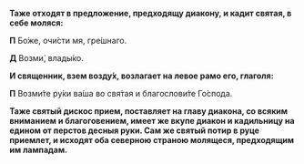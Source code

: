 **Таже отходят в предложение, предходящу диакону, и кадит святая, в себе моляся:**

**П** Бо́же, очи́сти мя, гре́шнаго.

**Д** Возми́, влады́ко.

**И священник, взем возду́х, возлагает на левое рамо его, глаголя:**

**П** Возми́те ру́ки ва́ша во свя́тая и благослови́те Го́спода.

**Таже святый дискос прием, поставляет на главу диакона, со всяким вниманием и благоговением, имеет же вкупе диакон и кадильницу на едином от перстов десныя руки. Сам же святый потир в руце приемлет, и исходят оба северною страною молящеся, предходящим им лампадам.**
